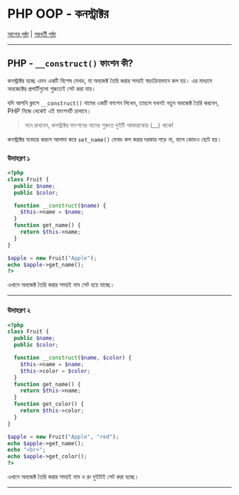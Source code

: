 # PHP OOP - কনস্ট্রাক্টর

[আগের পৃষ্ঠা](php_oop_classes_objects.asp) | [পরবর্তী পৃষ্ঠা](php_oop_destructor.asp)

---

## PHP - `__construct()` ফাংশন কী?

কনস্ট্রাক্টর হচ্ছে এমন একটি বিশেষ মেথড, যা অবজেক্ট তৈরি করার সময়ই স্বয়ংক্রিয়ভাবে কল হয়। এর মাধ্যমে অবজেক্টের প্রপার্টিগুলো শুরুতেই সেট করা যায়।

যদি আপনি ক্লাসে `__construct()` নামের একটি ফাংশন লিখেন, তাহলে যখনই নতুন অবজেক্ট তৈরি করবেন, PHP নিজে থেকেই এই ফাংশনটি চালাবে।

> মনে রাখবেন, কনস্ট্রাক্টর ফাংশনের নামের শুরুতে দুইটি আন্ডারস্কোর (\_\_) থাকে!

কনস্ট্রাক্টর ব্যবহার করলে আলাদা করে `set_name()` মেথড কল করার দরকার পড়ে না, ফলে কোডও ছোট হয়।

### উদাহরণ ১

```php
<?php
class Fruit {
  public $name;
  public $color;

  function __construct($name) {
    $this->name = $name;
  }
  function get_name() {
    return $this->name;
  }
}

$apple = new Fruit("Apple");
echo $apple->get_name();
?>
```

এখানে অবজেক্ট তৈরি করার সময়ই নাম সেট হয়ে যাচ্ছে।

---

### উদাহরণ ২

```php
<?php
class Fruit {
  public $name;
  public $color;

  function __construct($name, $color) {
    $this->name = $name;
    $this->color = $color;
  }
  function get_name() {
    return $this->name;
  }
  function get_color() {
    return $this->color;
  }
}

$apple = new Fruit("Apple", "red");
echo $apple->get_name();
echo "<br>";
echo $apple->get_color();
?>
```

এখানে অবজেক্ট তৈরি করার সময়ই নাম ও রং দুইটাই সেট করা হচ্ছে।

---

